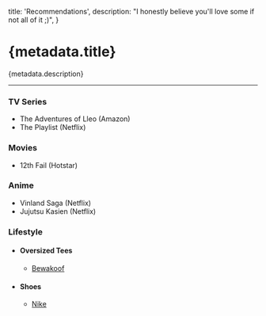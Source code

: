
  title: 'Recommendations',
  description: "I honestly believe you'll love some if not all of it ;)",
}

# {metadata.title}

{metadata.description}

---

### TV Series

- The Adventures of Lleo (Amazon)
- The Playlist (Netflix)

### Movies

- 12th Fail (Hotstar)

### Anime

- Vinland Saga (Netflix)
- Jujutsu Kasien (Netflix)

### Lifestyle

- #### Oversized Tees
  - [<p className="flex gap-1">Bewakoof<ArrowUpRight className="mt-0.5 h-4 w-4 text-blue-600" /></p>](https://www.bewakoof.com/)
- #### Shoes
  - [<p className="flex gap-1">Nike<ArrowUpRight className="mt-0.5 h-4 w-4 text-blue-600" /></p>](https://www.nike.com/)
